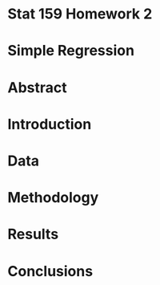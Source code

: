 # Stat 159 Homework 2

# Simple Regression

# Abstract
# Introduction
# Data
# Methodology
# Results
# Conclusions

